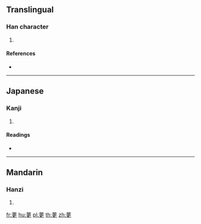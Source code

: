 {{character info/new}}
==Translingual==

===Han character===
{{Han char|rn=140|rad=艸|as=07|sn=13|four=|canj=TMLK}}

# {{defn|Han|sort=艸07}}

====References====
* {{Han ref|kx=1033.100|dkj=31023|dj=1492.170|hdz=53215.090|uh=8384|ud=33668}}

----

==Japanese==

===Kanji===
{{ja-kanji|grade=|rs=艸07}}

# {{defn|lang=ja|sort=艸07}}

====Readings====
* {{ja-readings|on=[[こう]] (kō), [[きょう]] (kyō)|kun=|nanori=}}

----

==Mandarin==

===Hanzi===
{{cmn-hanzi|pin=[[gěng]] ([[geng3]])|wg=keng<sup>3</sup>}}

# {{defn|lang=cmn|sort=艸07}}

[[fr:莄]]
[[hu:莄]]
[[pl:莄]]
[[th:莄]]
[[zh:莄]]